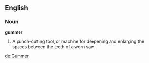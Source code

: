 ==English==

===Noun===

'''gummer'''

#A punch-cutting tool, or machine for deepening and enlarging the spaces between the teeth of a worn saw.

[[de:Gummer]]